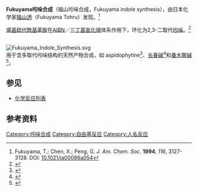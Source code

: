 '''Fukuyama吲哚合成'''（福山吲哚合成，Fukuyama indole synthesis），由日本化学家[[福山透|福山透]]（Fukuyama Tohru）发现。<ref>Fukuyama, T.; Chen, X.; Peng, G. ''J. Am. Chem. Soc.'' '''1994''', ''116'', 3127-3128. DOI: [http://dx.doi.org/10.1021/ja00086a054 10.1021/ja00086a054]</ref>

[[烯基|烯基]][[硫代|硫代]][[酰基|酰基]][[苯胺|苯胺]]在[[AIBN|AIBN]]／[[三丁基氢化锡|三丁基氢化锡]]体系作用下，环化为2,3-二取代[[吲哚|吲哚]]。<ref>{{cite journal en | year = 1999 | journal = [[J._Am._Chem._Soc.|J. Am. Chem. Soc.]] | volume = 121 | pages = 3791–3792 | doi = 10.1021/ja983681v  | title = Radical Cyclization of 2-Alkenylthioanilides: A Novel Synthesis of 2,3-Disubstituted Indoles  | author1 = Tokuyama, H  | author2 = Yamashita, T  | author3 = Reding, M. T  | author4 = Kaburagi, Y  | author5 = Fukuyama, T}}</ref> 

<br />
[[File:Fukuyama_Indole_Synthesis.svg|center]]
<br />

用于含多取代吲哚结构的天然产物合成，如 aspidophytine<ref>{{cite journal en
 | year = 2003 | journal = [[Org._Lett.|Org. Lett.]] | volume = 5 | pages = 1891–1893 | doi = 10.1021/ol034445e 
 | title = Enantioselective Total Synthesis of Aspidophytine 
 | pmid = 12762679 
 | issue = 11 
 | author1 = Sumi, S 
 | author2 = Matsumoto, K 
 | author3 = Tokuyama, H 
 | author4 = Fukuyama, T}}</ref>、[[长春碱|长春碱]]<ref>{{cite journal en | year = 2002 | journal = [[J._Am._Chem._Soc.|J. Am. Chem. Soc.]] | volume = 124 | pages = 2137–2139 | doi = 10.1021/ja0177049  | title = Stereocontrolled Total Synthesis of (+)-Vinblastine  | author1 = Yokoshima, S  | author2 = Ueda, T  | author3 = Kobayashi, S  | author4 = Sato, A  | author5 = Kuboyama, T  | author6 = Tokuyama, H  | author7 = Fukuyama, T}}</ref>和[[番木鳖碱|番木鳖碱]]<ref>{{cite journal en | year = 2004 | journal = [[J._Am._Chem._Soc.|J. Am. Chem. Soc.]] | volume = 126 | pages = 10246–10247 | doi = 10.1021/ja046407b  | title = Total Synthesis of (-)-Strychnine  | pmid = 15315428  | issue = 33  | author1 = Kaburagi, Y  | author2 = Tokuyama, H  | author3 = Fukuyama, T}}</ref>。

== 参见 ==
* [[化学反应列表|化学反应列表]]

== 参考资料 ==
{{Reflist}}

[[Category:吲哚合成|Category:吲哚合成]]
[[Category:自由基反应|Category:自由基反应]]
[[Category:人名反应|Category:人名反应]]